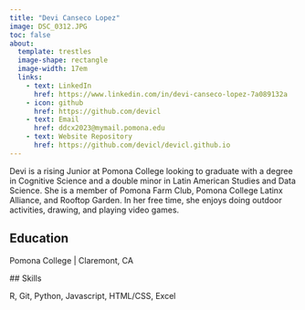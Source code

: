 ```yaml
---
title: "Devi Canseco Lopez"
image: DSC_0312.JPG
toc: false
about: 
  template: trestles
  image-shape: rectangle
  image-width: 17em
  links:
    - text: LinkedIn
      href: https://www.linkedin.com/in/devi-canseco-lopez-7a089132a 
    - icon: github
      href: https://github.com/devicl
    - text: Email
      href: ddcx2023@mymail.pomona.edu
    - text: Website Repository
      href: https://github.com/devicl/devicl.github.io
---
```


::: {#hero-heading}
Devi is a rising Junior at Pomona College looking to graduate with a degree in Cognitive Science and a double minor in Latin American Studies and Data Science. She is a member of Pomona Farm Club, Pomona College Latinx Alliance, and Rooftop Garden. In her free time, she enjoys doing outdoor activities, drawing, and playing video games.

## Education

Pomona College \| Claremont, CA

\## Skills

R, Git, Python, Javascript, HTML/CSS, Excel
:::
